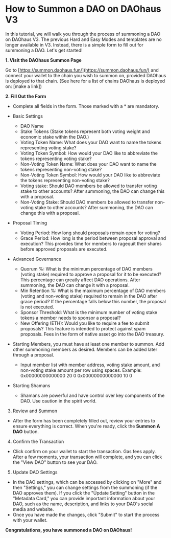 # How to Summon a DAO on DAOhaus V3

In this tutorial, we will walk you through the process of summoning a DAO on DAOhaus V3. The previous Hard and Easy Modes and templates are no longer available in V3. Instead, there is a simple form to fill out for summoning a DAO. Let's get started!

**1. Visit the DAOhaus Summon Page**

Go to [https://summon.daohaus.fun/](https://summon.daohaus.fun/) and connect your wallet to the chain you wish to summon on, provided DAOhaus is deployed to that chain. (See here for a list of chains DAOhaus is deployed on: [make a link])

**2. Fill Out the Form**

- Complete all fields in the form. Those marked with a \* are mandatory.

- Basic Settings

  - DAO Name
  - Stake Tokens (Stake tokens represent both voting weight and economic stake within the DAO.)
  - Voting Token Name: What does your DAO want to name the tokens representing voting stake?
  - Voting Token Symbol: How would your DAO like to abbreviate the tokens representing voting stake?
  - Non-Voting Token Name: What does your DAO want to name the tokens representing non-voting stake?
  - Non-Voting Token Symbol: How would your DAO like to abbreviate the tokens representing non-voting stake?
  - Voting stake: Should DAO members be allowed to transfer voting stake to other accounts? After summoning, the DAO can change this with a proposal.
  - Non-Voting Stake: Should DAO members be allowed to transfer non-voting stake to other accounts? After summoning, the DAO can change this with a proposal.

- Proposal Timing

  - Voting Period: How long should proposals remain open for voting?
  - Grace Period: How long is the period between proposal approval and execution? This provides time for members to ragequit their shares before approved proposals are executed.

- Advanced Governance

  - Quorum %: What is the minimum percentage of DAO members (voting stake) required to approve a proposal for it to be executed? This percentage can greatly affect DAO operations. After summoning, the DAO can change it with a proposal.
  - Min Retention %: What is the maximum percentage of DAO members (voting and non-voting stake) required to remain in the DAO after grace period? If the percentage falls below this number, the proposal is not executed.
  - Sponsor Threshold: What is the minimum number of voting stake tokens a member needs to sponsor a proposal?
  - New Offering (ETH): Would you like to require a fee to submit proposals? This feature is intended to protect against spam proposals. Fees in the form of native asset go into the DAO treasury.

- Starting Members, you must have at least one member to summon. Add other summoning members as desired. Members can be added later through a proposal.

  - Input member list with member address, voting stake amount, and non-voting stake amount per row using spaces. Example: 0x00000000000000 20 0 0x00000000000000 10 0

- Starting Shamans
  - Shamans are powerful and have control over key components of the DAO. Use caution in the spirit world.

3. Review and Summon

- After the form has been completely filled out, review your entries to ensure everything is correct. When you're ready, click the **Summon A DAO** button.

4. Confirm the Transaction

- Click confirm on your wallet to start the transaction. Gas fees apply. After a few moments, your transaction will complete, and you can click the "View DAO" button to see your DAO.

5. Update DAO Settings

- In the DAO settings, which can be accessed by clicking on "More" and then "Settings," you can change settings from the summoning (if the DAO approves them). If you click the "Update Setting" button in the "Metadata Card," you can provide important information about your DAO, such as the name, description, and links to your DAO's social media and website.
- Once you have made the changes, click "Submit" to start the process with your wallet.

**Congratulations, you have summoned a DAO on DAOhaus!**
